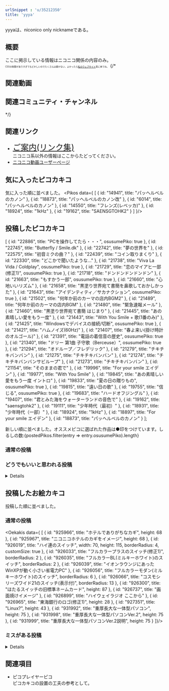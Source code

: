```yaml
---
urlSnippet : 'u/35212350'
title: 'yyya'
---
```


yyyaは、niconico only nicknameである。

## 概要
ここに掲示している情報はニコニコ関係の内容のみ。  
<span style="font-size: 0.5em;">CSSの制限がありすぎてもどかしいのでたくさんは書かない。よかったら[私のウェブサイト](https://yyya-nico.co)見に来てね。</span>
{/*
## 関連動画
## 関連コミュニティ・チャンネル
*/}

## 関連リンク
* <a href="https://yyya-nico.co/guidance" style="font-size: 1.8em;">ご案内(リンク集)</a>  
ニコニコ系以外の情報はここからたどってください。
* [ニコニコ動画ユーザーページ](https://www.nicovideo.jp/user/35212350)

## 気に入ったピコカキコ
気に入った順に並べました。
<Pikos data={
[
    {
        id: "14941",
        title: "パッヘルベルのカノン"
    },
    {
        id: "18873",
        title: "パッヘルベルのカノン改"
    },
    {
        id: "6014",
        title: "パッヘルベルのカノン"
    },
    {
        id: "14550",
        title: "フレンズ(レベッカ)"
    },
    {
        id: "18924",
        title: "1kHz"
    },
    {
        id: "19162",
        title: "SAENSGTOHK2"
    }
]
}/>

## 投稿したピコカキコ
[
    {
        id: "22886",
        title: "PCを操作してたら・・・",
        osusumePiko: true
    },
    {
        id: "22745",
        title: "Butterfly / Smile.dk"
    },
    {
        id: "22742",
        title: "夢の世界を"
    },
    {
        id: "22575",
        title: "初音ミクの曲？"
    },
    {
        id: "22439",
        title: "コイン取りまくり"
    },
    {
        id: "22330",
        title: "どこかで聞いたような…"
    },
    {
        id: "21738",
        title: "Viva La Vida / Coldplay",
        osusumePiko: true
    },
    {
        id: "21729",
        title: "恋のマイアヒ一部(修正1)",
        osusumePiko: true
    },
    {
        id: "21718",
        title: "ドンドンドンドンドン"
    },
    {
        id: "21663",
        title: "もすかう一部",
        osusumePiko: true
    },
    {
        id: "21660",
        title: "心地いいリズム"
    },
    {
        id: "21658",
        title: "黒塗り世界宛て書簡を鼻歌しておかしかった"
    },
    {
        id: "21643",
        title: "アイデンティティ／サカナクション",
        osusumePiko: true
    },
    {
        id: "21502",
        title: "何年か前のカーマの店内BGM2"
    },
    {
        id: "21489",
        title: "何年か前のカーマの店内BGM"
    },
    {
        id: "21480",
        title: "緊急速報メール"
    },
    {
        id: "21460",
        title: "黒塗り世界宛て書簡 はじまり"
    },
    {
        id: "21445",
        title: "あの素晴しい愛をもう一度"
    },
    {
        id: "21443",
        title: "With You Smile + 歌(1番のみ)"
    },
    {
        id: "21425",
        title: "Windowsでデバイスの接続/切断",
        osusumePiko: true
    },
    {
        id: "21421",
        title: "ハムノイズ(60Hz)"
    },
    {
        id: "21407",
        title: "春よ来い(掛け時計のオルゴール)"
    },
    {
        id: "21391",
        title: "電話の着信音の歴史",
        osusumePiko: true
    },
    {
        id: "21340",
        title: "ドリー 第1曲 子守歌（Berceuse）",
        osusumePiko: true
    },
    {
        id: "21294",
        title: "オドループ／フレデリック"
    },
    {
        id: "21279",
        title: "チキチキバンバン"
    },
    {
        id: "21275",
        title: "チキチキバンバン"
    },
    {
        id: "21274",
        title: "チキチキバンバンサビループ"
    },
    {
        id: "21273",
        title: "チキチキバンバン"
    },
    {
        id: "21154",
        title: "そのままの君で"
    },
    {
        id: "19996",
        title: "For your smile エイデン"
    },
    {
        id: "19977",
        title: "With You Smile"
    },
    {
        id: "19845",
        title: "あの素晴しい愛をもう一度 イントロ"
    },
    {
        id: "19833",
        title: "夏の日の贈りもの",
        osusumePiko: true
    },
    {
        id: "19815",
        title: "遠い日の歌"
    },
    {
        id: "19755",
        title: "信じる",
        osusumePiko: true
    },
    {
        id: "19683",
        title: "ハードオフジングル"
    },
    {
        id: "19407",
        title: "君とみた海をウォーターランドの音色で"
    },
    {
        id: "19162",
        title: "saensgtohk2"
    },
    {
        id: "19111",
        title: "少年時代（最初）"
    },
    {
        id: "18931",
        title: "少年時代（一部）"
    },
    {
        id: "18924",
        title: "1kHz"
    },
    {
        id: "18897",
        title: "For your smile エイデン"
    },
    {
        id: "18873",
        title: "パッヘルベルのカノン"
    }
];

新しい順に並べました。オススメピコに選ばれた作品は●印をつけています。しるしの数:{postedPikos.filter(entry => entry.osusumePiko).length}

### 通常の投稿
<Pikos data={postedPikos}/>

### どうでもいいと思われる投稿
<details>
    <Pikos data={
    [
        {
            id: "22378",
            title: "楓"
        },
        {
            id: "22374",
            title: "Summer"
        },
        {
            id: "21749",
            title: "アジアの曲"
        },
        {
            id: "21728",
            title: "恋のマイアヒ一部"
        },
        {
            id: "21456",
            title: "黒塗り世界宛て書簡 はじまり"
        },
        {
            id: "21444",
            title: "あの素晴しい愛をもう一度"
        },
        {
            id: "21004",
            title: "初音ミクが歌う曲"
        },
        {
            id: "19969",
            title: "With You Smileの途中"
        },
        {
            id: "19742",
            title: "信じる(合唱曲)の途中まで"
        },
        {
            id: "19736",
            title: "信じる(合唱) 冒頭"
        },
        {
            id: "19732",
            title: "信じる(合唱)　出だし"
        },
        {
            id: "19526",
            title: "何かの合唱曲導入"
        },
        {
            id: "19153",
            title: "saensgtohk"
        },
        {
            id: "18896",
            title: "てんてんててん"
        },
        {
            id: "18892",
            title: "思いついた曲"
        },
        {
            id: "18865",
            title: "なんかのCMの曲"
        },
        {
            id: "18864",
            title: "なんかのCMの曲"
        }
    ]}/>
</details>

## 投稿したお絵カキコ
投稿した順に並べました。

### 通常の投稿
<Oekakis data={
[
    {
        id: "925966",
        title: "ホテルでありがちなカギ",
        height: 68
    },
    {
        id: "925967",
        title: "ニコニコホテルのカギをイメージ",
        height: 68
    },
    {
        id: "926019",
        title: "ハイ連のスイッチ",
        width: 70,
        height: 115,
        borderRadius: 4,
        customSize: true
    },
    {
        id: "926033",
        title: "フルカラープラスのスイッチ(修正1)",
        borderRadius: 2
    },
    {
        id: "926035",
        title: "フルカラーBL(ミルキーホワイト)のスイッチ",
        borderRadius: 2
    },
    {
        id: "926039",
        title: "イオンラウンジにあったWinXPが動く小さい省電力PC"
    },
    {
        id: "926056",
        title: "フルカラーモダン(ミルキーホワイト)のスイッチ",
        borderRadius: 6
    },
    {
        id: "926066",
        title: "コスモシリーズワイド21のスイッチ(表示付)",
        borderRadius: 13
    },
    {
        id: "926300",
        title: "ほたるスイッチの旧標準ネームカード",
        height: 87
    },
    {
        id: "926737",
        title: "画面焼けイメージ"
    },
    {
        id: "926899",
        title: "ハイウェイラジオ ここから"
    },
    {
        id: "926965",
        title: "東海銀行のロゴ(修正1)",
        height: 28
    },
    {
        id: "927351",
        title: "Linux?",
        height: 43
    },
    {
        id: "931992",
        title: "重厚長大な一体型パソコン",
        height: 75
    },
    {
        id: "931998",
        title: "重厚長大な一体型パソコンVer.2",
        height: 75
    },
    {
        id: "931999",
        title: "重厚長大な一体型パソコンVer.2説明",
        height: 75
    }
]}/>

### ミスがある投稿
<details>
    <Oekakis data={
    [
        {
            id: "926028",
            title: "フルカラープラスのスイッチ"
        },
        {
            id: "926736",
            title: "画面焼けイメージ"
        },
        {
            id: "926895",
            title: "東海銀行のロゴ",
            height: 28
        }
    ]}/>
</details>

## 関連項目
* ピコプレイヤーピコ  
ピコカキコの設置の工夫の参考として。